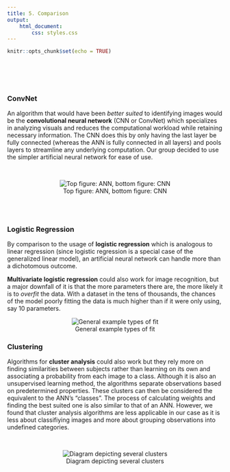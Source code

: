 ```yaml
---
title: 5. Comparison
output: 
    html_document:
        css: styles.css
---
```


```r
knitr::opts_chunk$set(echo = TRUE)
```

<p>&nbsp;</p>
<p>&nbsp;</p>

##  {.tabset .tabset-fade .tabset-pills}
### ConvNet
An algorithm that would have been *better suited* to identifying images would be
the **convolutional neural network** (CNN or ConvNet) which specializes in analyzing
visuals and reduces the computational workload while retaining necessary
information. The CNN does this by only having the last layer be fully connected
(whereas the ANN is fully connected in all layers) and pools layers to
streamline any underlying computation.
Our group decided to use the simpler artificial neural network for ease of use.

\
<center>

![Top figure: ANN, bottom figure: CNN](./ann_vs_cnn.png)

</center>

\
\

### Logistic Regression
By comparison to the usage of **logistic regression** which is analogous
to linear regression (since logistic regression is a special case of the
generalized linear model), an artificial neural network can handle more than a
dichotomous outcome.

**Multivariate logistic regression** could also work for image recognition, but a
major downfall of it is that the more parameters there are, the more likely it
is to *overfit* the data.  With a dataset in the tens of thousands, the chances of
the model poorly fitting the data is much higher than if it were only using, say
10 parameters.
\

<center>

![General example types of fit](./overfitting.png)

</center>

### Clustering
Algorithms for **cluster analysis** could also work but they rely more
on finding similarities between subjects rather than learning on its own and
associating a probability from each image to a class. Although it is also an unsupervised learning method, the algorithms separate observations based on predetermined properties.  These clusters can then be considered the equivalent to the ANN's "classes".  The process of calculating weights and finding the best suited one is also similar to that of an ANN.  However, we found that cluster analysis algorithms are less applicable in our case as it is less about classifiying images and more about grouping observations into undefined categories.

\

<center>

![Diagram depicting several clusters](./clusters.png)
